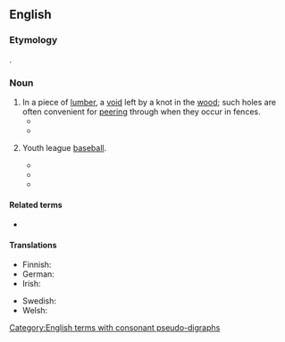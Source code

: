 ==English==

===Etymology===
{{compound|en|knot|hole}}.

===Noun===
{{en-noun}}

# In a piece of [[lumber]], a [[void]] left by a knot in the [[wood]]; such holes are often convenient for [[peering]] through when they occur in fences.
#* {{quote-book|language=en|year=1893|first=Ambrose|last=Bierce|authorlink=Ambrose Bierce|title=Can Such Things Be|url=https://web.archive.org/web/20140811201712/http://etext.virginia.edu/etcbin/ot2www-pubeng?specfile=%2Ftexts%2Fenglish%2Fmodeng%2Fpublicsearch%2Fmodengpub.o2w|passage=Looking in the same direction, I saw that the '''knothole''' in the wall had indeed become a human eye -- a full, black eye, that glared into my own with an entire lack of expression more awful than the most devilish glitter.}}
#* {{quote-book|language=en|year=1915|first=Zane|last=Grey|authorlink=Zane Grey|title=The Redheaded Outfield|url=https://web.archive.org/web/20140811201712/http://etext.virginia.edu/etcbin/ot2www-pubeng?specfile=%2Ftexts%2Fenglish%2Fmodeng%2Fpublicsearch%2Fmodengpub.o2w|passage=Red Gilbat was nutty....When the gong rang at the ball grounds there were ten chances to one that Red would not be present. He had been discovered with small boys peeping through '''knotholes''' at the vacant left field he was supposed to inhabit during play.}}
# {{lb|en|Cincinnati|sports}} Youth league [[baseball]].
#* {{quote-book|language=en|year=1976|first=Pete|last=Rose|authorlink=Pete Rose|coauthors=Bob Hertzel|title=Pete Rose's winning baseball|publisher=H. Regnery Co.|page=10|url=//books.google.com/books?id=VMhtAAAAMAAJ|via=Google Books|quotee=Pete Rose|passage=But he was worried that a coach of a '''knothole''' team might not like the idea and not let me switch-hit. So, my dad went to the coach.}}
#* {{quote-journal|language=en|date=March 1993|first=Michael|last=Graham|title=Mr. Portman Goes to Washington|journal=[[w:Cincinnati (magazine)|Cincinnati]]|page=32|url=//books.google.com/books?id=EB8DAAAAMBAJ&pg=PA32|via=Google Books|quotee=[[w:Rob Portman|Rob Portman]]|passage=I was a Cub Scout. I went to church with my family, and taught Sunday school when I was in my teens. I played '''knothole''' baseball and rooted for the [[w:Cincinnati Reds|Reds]].}}
#* {{quote-journal|language=en|date=September 1998|first=Lonnie|last=Wheeler|title=The river runs through it|journal=Cincinnati|page=151|url=//books.google.com/books?id=hOsCAAAAMBAJ&pg=PA151|via=Google Books|passage=Poetically enough, the [[w:New Richmond, Ohio|New Richmond]] '''knothole''' field is situated right next to the low, open land between the old and new highway.}}

====Related terms====
* {{sense|baseball}} {{l|en|peewee}}

====Translations====
{{trans-top|void left by a knot in the wood}}
* Finnish: {{t|fi|oksanreikä}}
* German: {{t+|de|Astloch|n}}
* Irish: {{t|ga|poll cranra|m}}
{{trans-mid}}
* Swedish: {{t|sv|kvisthål|n}}
* Welsh: {{t|cy|twll cainc|m}}
{{trans-bottom}}

[[Category:English terms with consonant pseudo-digraphs]]